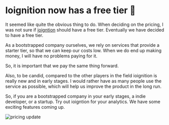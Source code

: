 # Ioignition now has a free tier 🎉 

It seemed like quite the obvious thing to do. When deciding on the pricing, I was not sure if [ioigntion](https://ioignition.com/) should have a free tier. Eventually we have decided to have a free tier.

As a bootstrapped company ourselves, we rely on services that provide a starter tier, so that we can keep our costs low. When we do end up making money, I will have no problems paying for it.

So, it is important that we pay the same thing forward.

Also, to be candid, compared to the other players in the field ioignition is really new and in early stages. I would rather have as many people use the service as possible, which will help us improve the product in the long run.

So, if you are a bootstrapped company in your early stages, a indie developer, or a startup. Try out ioigntion for your analytics. We have some exciting features coming up.


![pricing update](../../../public/io-pricing-update.png)
